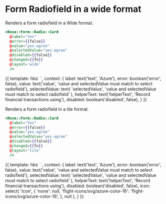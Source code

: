 
<Meta title="Rose|Form/Radio/Radio/Card" component="Form/Radio/Radio/Card" />

# Form Radiofield in a wide format

Renders a form radiofield in a Wide format.

```handlebars
<Rose::Form::Radio::Card
  @label="Yes"
  @error={{false}}
  @value="yes-agree"
  @selectedValue="yes-agree"
  @disabled={{false}}
  @changed={{fn}}
  @layout='wide'
  />
```

<Preview>
  <Story name="Wide" height="10rem">{{
    template: hbs`
      <Rose::Form::Radio::Card
        @label={{label}}
        @error={{error}}
        @value={{value}}
        @selectedValue={{selectedValue}}
        @disabled={{disabled}}
        @icon={{icon}}
        @helperText={{helperText}}
        @layout='wide'
        />
    `,
    context: {
      label: text('text', 'Azure'),
      error: boolean('error', false),
      value: text('value', 'value and selectedValue must match to select radiofield'),
      selectedValue: text(
        'selectedValue',
        'value and selectedValue must match to select radiofield'
      ),
      helperText: text('helperText', 'Record financial transactions using'),
      disabled: boolean('disabled', false),
    }
  }}</Story>
</Preview>


Renders a form radiofield in a tile format.

```handlebars
<Rose::Form::Radio::Card
  @label="Yes"
  @error={{false}}
  @value="yes-agree"
  @selectedValue="yes-agree"
  @disabled={{false}}
  @changed={{fn}}
  @layout='tile'
  />
```

<Preview>
  <Story name="Tile" height="10rem">{{
    template: hbs`
      <Rose::Form::Radio::Card
        @label={{label}}
        @error={{error}}
        @value={{value}}
        @selectedValue={{selectedValue}}
        @disabled={{disabled}}
        @icon={{icon}}
        @helperText={{helperText}}
        @layout='tile'
        />
    `,
    context: {
      label: text('text', 'Azure'),
      error: boolean('error', false),
      value: text('value', 'value and selectedValue must match to select radiofield'),
      selectedValue: text(
        'selectedValue',
        'value and selectedValue must match to select radiofield'
      ),
      helperText: text('helperText', 'Record financial transactions using'),
      disabled: boolean('disabled', false),
      icon: select(
        'icon',
        {
          'none': null,
          'flight-icons/svg/azure-color-16': 'flight-icons/svg/azure-color-16',
        },
        null
      ),
    }
  }}</Story>
</Preview>
